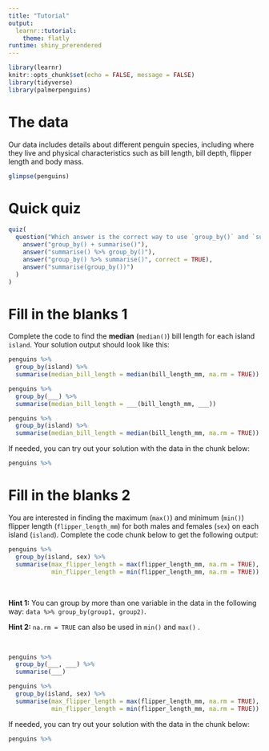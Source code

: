 ```yaml
---
title: "Tutorial"
output: 
  learnr::tutorial:
    theme: flatly
runtime: shiny_prerendered
---
```


<style type="text/css">
.ace_editor {
    font: 16px/normal 'Monaco', 'Menlo', 'Ubuntu Mono', 'Consolas', 'source-code-pro', monospace;
    direction: ltr;
    text-align: left;
}
.topicsFooter .resetButton {
    font-size: 1em;
}
</style>


```r
library(learnr)
knitr::opts_chunk$set(echo = FALSE, message = FALSE)
library(tidyverse)
library(palmerpenguins)
```


# The data

Our data includes details about different penguin species, including where they live and physical characteristics such as bill length, bill depth, flipper length and body mass.

```r
glimpse(penguins)
```

# Quick quiz

```r
quiz(
  question("Which answer is the correct way to use `group_by()` and `summarise()`?",
    answer("group_by() + summarise()"),
    answer("summarise() %>% group_by()"),
    answer("group_by() %>% summarise()", correct = TRUE),
    answer("summarise(group_by())")
  )
)
```

# Fill in the blanks 1

Complete the code to find the **median** (`median()`) bill length for each island `island`. Your solution output should look like this:

```r
penguins %>% 
  group_by(island) %>% 
  summarise(median_bill_length = median(bill_length_mm, na.rm = TRUE))
```

```r
penguins %>%  
  group_by(___) %>% 
  summarise(median_bill_length = ___(bill_length_mm, ___))
```


```r
penguins %>% 
  group_by(island) %>% 
  summarise(median_bill_length = median(bill_length_mm, na.rm = TRUE))
```

If needed, you can try out your solution with the data in the chunk below:

```r
penguins %>% 
```

# Fill in the blanks 2

You are interested in finding the maximum (`max()`) and minimum (`min()`) flipper length (`flipper_length_mm`) for both males and females (`sex`) on each island (`island`). Complete the code chunk below to get the following output:

```r
penguins %>% 
  group_by(island, sex) %>% 
  summarise(max_flipper_length = max(flipper_length_mm, na.rm = TRUE),
            min_flipper_length = min(flipper_length_mm, na.rm = TRUE))
```

<br>

**Hint 1:** You can group by more than one variable in the data in the following way: `data %>% group_by(group1, group2)`.

**Hint 2:** `na.rm = TRUE` can also be used in `min()` and `max()` .

<br>

```r
penguins %>% 
  group_by(___, ___) %>% 
  summarise(___)
```


```r
penguins %>% 
  group_by(island, sex) %>% 
  summarise(max_flipper_length = max(flipper_length_mm, na.rm = TRUE),
            min_flipper_length = min(flipper_length_mm, na.rm = TRUE))

```

If needed, you can try out your solution with the data in the chunk below:

```r
penguins %>% 

```

